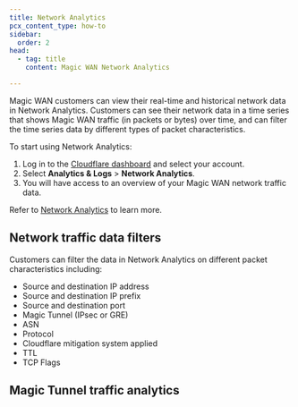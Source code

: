 ```yaml
---
title: Network Analytics
pcx_content_type: how-to
sidebar:
  order: 2
head:
  - tag: title
    content: Magic WAN Network Analytics

---
```



Magic WAN customers can view their real-time and historical network data in Network Analytics. Customers can see their network data in a time series that shows Magic WAN traffic (in <GlossaryTooltip term="data packet">packets</GlossaryTooltip> or bytes) over time, and can filter the time series data by different types of packet characteristics.

To start using Network Analytics:

1. Log in to the [Cloudflare dashboard](https://dash.cloudflare.com/) and select your account.
2. Select **Analytics & Logs** > **Network Analytics**.
3. You will have access to an overview of your Magic WAN network traffic data.

Refer to [Network Analytics](/analytics/network-analytics/) to learn more.

## Network traffic data filters

Customers can filter the data in Network Analytics on different packet characteristics including:

* Source and destination <GlossaryTooltip term="IP address">IP address</GlossaryTooltip>
* Source and destination IP <GlossaryTooltip term="prefix">prefix</GlossaryTooltip>
* Source and destination port
* Magic Tunnel (<GlossaryTooltip term="IPsec tunnel">IPsec</GlossaryTooltip> or <GlossaryTooltip term="GRE tunnel">GRE</GlossaryTooltip>)
* <GlossaryTooltip term="autonomous system numbers (ASNs)">ASN</GlossaryTooltip>
* Protocol
* Cloudflare mitigation system applied
* <GlossaryTooltip term="time-to-live (TTL)">TTL</GlossaryTooltip>
* TCP Flags

## Magic Tunnel traffic analytics

<Render file="analytics/network-analytics" />
